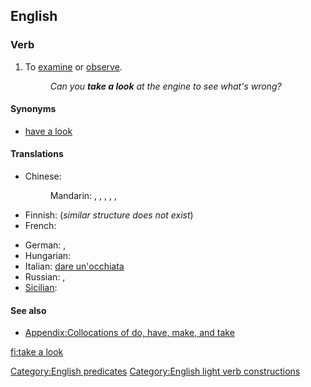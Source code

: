 ==English==

===Verb===
{{infl|en|verb|head=to [[take]] [[a]] [[look]]}}

# {{idiomatic|intransitive}} To [[examine]] or [[observe]].
#: ''Can you '''take a look''' at the engine to see what's wrong?''

====Synonyms====
* [[have a look]]

====Translations====
{{trans-top|to examine or observe}}
* Chinese:
*: Mandarin: {{t-|cmn|看|tr=kàn|sc=Hani}}, {{t-|cmn|看看|tr=kànkàn|sc=Hani}}, {{qualifier|slang}} {{t-|cmn|瞜|sc=Hani}}, {{t|cmn|䁖|tr=lōu|sc=Hani}}, {{t|cmn|瞜瞜|sc=Hani}}, {{t|cmn|䁖䁖|tr=lōulōu|sc=Hani}}
* Finnish: {{t+|fi|katsoa}} (''similar structure does not exist'')
* French: {{t+|fr|jeter un œil}}
{{trans-mid}}
* German: {{t|de|angucken}},  {{t|de|einen Blick werfen}}
* Hungarian: {{t|hu|megnéz}}
* Italian: {{qualifier|idiomatic}} [[dare un'occhiata]]
* Russian: {{t+|ru|посмотреть|tr=posmotrét'}},  {{t+|ru|взглянуть|tr=vzgljanút'}}
* [[Sicilian]]: {{t+|scn|dari n'ucchiata|xs=Sicilian}}
{{trans-bottom}}

====See also====
* [[Appendix:Collocations of do, have, make, and take]]

[[Category:English predicates]]
[[Category:English light verb constructions]]

[[fi:take a look]]